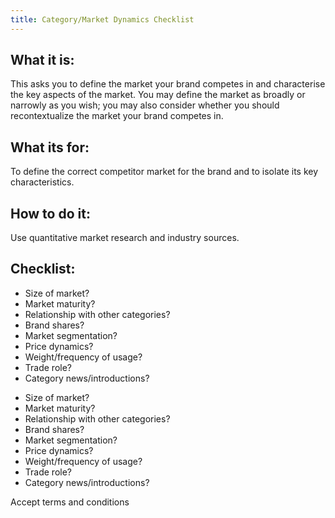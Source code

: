 ```yaml
---
title: Category/Market Dynamics Checklist
---
```



## What it is:

This asks you to define the market your brand competes in and characterise the key aspects of the market. You may define the market as broadly or narrowly as you wish; you may also consider whether you should recontextualize the market your brand competes in.

## What its for:

To define the correct competitor market for the brand and to isolate its key characteristics.

## How to do it:

Use quantitative market research and industry sources.

## Checklist:

- Size of market?
- Market maturity?
- Relationship with other categories?
- Brand shares?
- Market segmentation?
- Price dynamics?
- Weight/frequency of usage?
- Trade role?
- Category news/introductions?

<ul class="list-none space-y-0 not-prose">
  <li>
    <Checkbox /> Size of market?
  </li>
  <li>
    <Checkbox /> Market maturity?
  </li>
  <li>
    <Checkbox /> Relationship with other categories?
  </li>
  <li>
    <Checkbox /> Brand shares?
  </li>
  <li>
    <Checkbox /> Market segmentation?
  </li>
  <li>
    <Checkbox /> Price dynamics?
  </li>
  <li>
    <Checkbox /> Weight/frequency of usage?
  </li>
  <li>
    <Checkbox /> Trade role?
  </li>
  <li>
    <Checkbox /> Category news/introductions?
  </li>
</ul>
<div className="flex items-center space-x-2">
  <Checkbox id="terms2" />
  <label htmlFor="terms2" className="text-sm font-medium leading-none peer-disabled:cursor-not-allowed peer-disabled:opacity-70">
    Accept terms and conditions
  </label>
</div>
